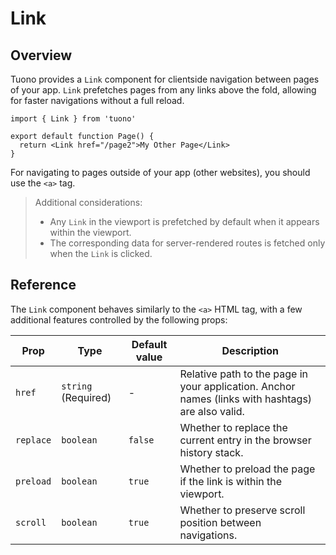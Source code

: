 
<MetaTags
  title="Tuono - Link"
  canonical="https://tuono.dev/documentation/components/link"
/>

# Link

## Overview

Tuono provides a `Link` component for clientside navigation between pages of your app. `Link` prefetches pages from any links above the fold, allowing for faster navigations without a full reload.

```tsx
import { Link } from 'tuono'

export default function Page() {
  return <Link href="/page2">My Other Page</Link>
}
```

For navigating to pages outside of your app (other websites), you should use the `<a>` tag.

> Additional considerations:
>
> - Any `Link` in the viewport is prefetched by default when it appears within the viewport.
> - The corresponding data for server-rendered routes is fetched only when the `Link` is clicked.

## Reference

The `Link` component behaves similarly to the `<a>` HTML tag, with a few additional features controlled by the following props:

| Prop      | Type                | Default value | Description                                                                                       |
| --------- | ------------------- | ------------- | ------------------------------------------------------------------------------------------------- |
| `href`    | `string` (Required) | -             | Relative path to the page in your application. Anchor names (links with hashtags) are also valid. |
| `replace` | `boolean`           | `false`       | Whether to replace the current entry in the browser history stack.                                |
| `preload` | `boolean`           | `true`        | Whether to preload the page if the link is within the viewport.                                   |
| `scroll`  | `boolean`           | `true`        | Whether to preserve scroll position between navigations.                                          |
